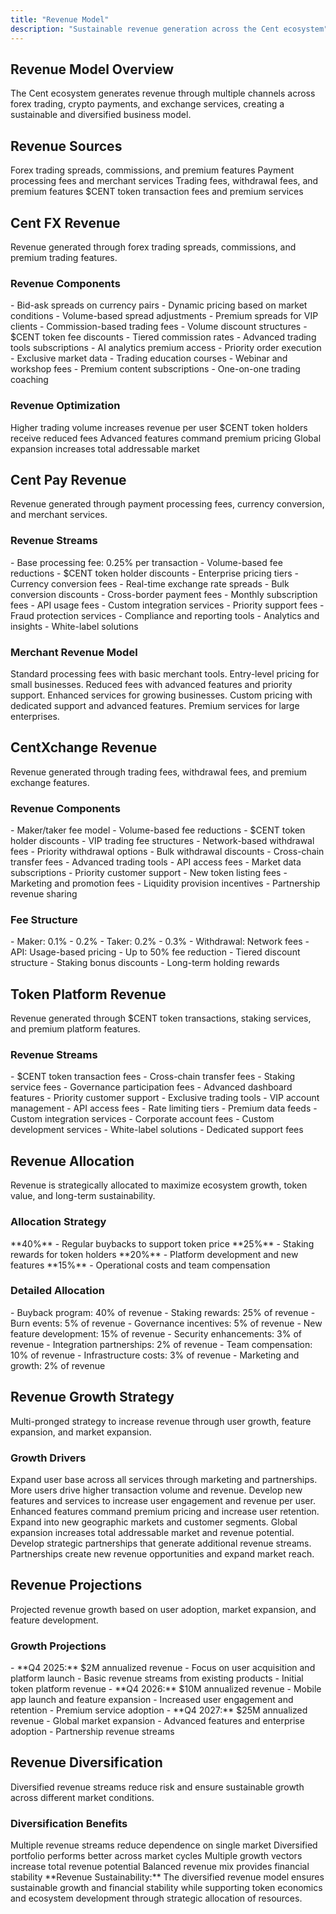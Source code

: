 ```yaml
---
title: "Revenue Model"
description: "Sustainable revenue generation across the Cent ecosystem"
---
```


## Revenue Model Overview

<Card title="Diversified Revenue Streams" icon="chart-line" horizontal>
  The Cent ecosystem generates revenue through multiple channels across forex
  trading, crypto payments, and exchange services, creating a sustainable and
  diversified business model.
</Card>

## Revenue Sources

<CardGroup cols={2}>
  <Card title="Cent FX Revenue" icon="chart-line">
    Forex trading spreads, commissions, and premium features
  </Card>
  <Card title="Cent Pay Revenue" icon="credit-card">
    Payment processing fees and merchant services
  </Card>
  <Card title="CentXchange Revenue" icon="exchange-alt">
    Trading fees, withdrawal fees, and premium features
  </Card>
  <Card title="Token Platform Revenue" icon="coins">
    $CENT token transaction fees and premium services
  </Card>
</CardGroup>

## Cent FX Revenue

<Card title="Forex Trading Revenue" icon="chart-line" horizontal>
  Revenue generated through forex trading spreads, commissions, and premium
  trading features.
</Card>

### Revenue Components

<AccordionGroup>
  <Accordion title="Trading Spreads" icon="chart-line">
    - Bid-ask spreads on currency pairs - Dynamic pricing based on market
    conditions - Volume-based spread adjustments - Premium spreads for VIP
    clients
  </Accordion>

  <Accordion title="Trading Commissions" icon="percent">
    - Commission-based trading fees - Volume discount structures - $CENT token
    fee discounts - Tiered commission rates
  </Accordion>

  <Accordion title="Premium Features" icon="star">
    - Advanced trading tools subscriptions - AI analytics premium access -
    Priority order execution - Exclusive market data
  </Accordion>

  <Accordion title="Educational Services" icon="graduation-cap">
    - Trading education courses - Webinar and workshop fees - Premium content
    subscriptions - One-on-one trading coaching
  </Accordion>
</AccordionGroup>

### Revenue Optimization

<Columns cols={2}>
  <Card title="Volume Incentives" icon="chart-bar">
    Higher trading volume increases revenue per user
  </Card>
  <Card title="Token Discounts" icon="coins">
    $CENT token holders receive reduced fees
  </Card>
  <Card title="Premium Services" icon="star">
    Advanced features command premium pricing
  </Card>
  <Card title="Market Expansion" icon="globe">
    Global expansion increases total addressable market
  </Card>
</Columns>

## Cent Pay Revenue

<Card title="Payment Processing Revenue" icon="credit-card" horizontal>
  Revenue generated through payment processing fees, currency conversion, and
  merchant services.
</Card>

### Revenue Streams

<AccordionGroup>
  <Accordion title="Processing Fees" icon="percent">
    - Base processing fee: 0.25% per transaction - Volume-based fee reductions -
    $CENT token holder discounts - Enterprise pricing tiers
  </Accordion>

  <Accordion title="Currency Conversion" icon="exchange-alt">
    - Currency conversion fees - Real-time exchange rate spreads - Bulk
    conversion discounts - Cross-border payment fees
  </Accordion>

  <Accordion title="Merchant Services" icon="store">
    - Monthly subscription fees - API usage fees - Custom integration services -
    Priority support fees
  </Accordion>

  <Accordion title="Value-Added Services" icon="plus">
    - Fraud protection services - Compliance and reporting tools - Analytics and
    insights - White-label solutions
  </Accordion>
</AccordionGroup>

### Merchant Revenue Model

<Steps>
  <Step title="Basic Plan">
    Standard processing fees with basic merchant tools.
    <Check>Entry-level pricing for small businesses.</Check>
  </Step>

  <Step title="Professional Plan">
    Reduced fees with advanced features and priority support.
    <Check>Enhanced services for growing businesses.</Check>
  </Step>

  <Step title="Enterprise Plan">
    Custom pricing with dedicated support and advanced features.
    <Check>Premium services for large enterprises.</Check>
  </Step>
</Steps>

## CentXchange Revenue

<Card title="Exchange Revenue" icon="exchange-alt" horizontal>
  Revenue generated through trading fees, withdrawal fees, and premium exchange
  features.
</Card>

### Revenue Components

<AccordionGroup>
  <Accordion title="Trading Fees" icon="chart-candlestick">
    - Maker/taker fee model - Volume-based fee reductions - $CENT token holder
    discounts - VIP trading fee structures
  </Accordion>

  <Accordion title="Withdrawal Fees" icon="arrow-up">
    - Network-based withdrawal fees - Priority withdrawal options - Bulk
    withdrawal discounts - Cross-chain transfer fees
  </Accordion>

  <Accordion title="Premium Features" icon="star">
    - Advanced trading tools - API access fees - Market data subscriptions -
    Priority customer support
  </Accordion>

  <Accordion title="Listing Fees" icon="plus">
    - New token listing fees - Marketing and promotion fees - Liquidity
    provision incentives - Partnership revenue sharing
  </Accordion>
</AccordionGroup>

### Fee Structure

<CardGroup cols={2}>
  <Card title="Standard Fees" icon="percent">
    - Maker: 0.1% - 0.2% - Taker: 0.2% - 0.3% - Withdrawal: Network fees - API:
    Usage-based pricing
  </Card>
  <Card title="Token Discounts" icon="coins">
    - Up to 50% fee reduction - Tiered discount structure - Staking bonus
    discounts - Long-term holding rewards
  </Card>
</CardGroup>

## Token Platform Revenue

<Card title="Token Ecosystem Revenue" icon="coins" horizontal>
  Revenue generated through $CENT token transactions, staking services, and
  premium platform features.
</Card>

### Revenue Streams

<AccordionGroup>
  <Accordion title="Token Transaction Fees" icon="exchange-alt">
    - $CENT token transaction fees - Cross-chain transfer fees - Staking service
    fees - Governance participation fees
  </Accordion>

  <Accordion title="Premium Services" icon="star">
    - Advanced dashboard features - Priority customer support - Exclusive
    trading tools - VIP account management
  </Accordion>

  <Accordion title="API Services" icon="code">
    - API access fees - Rate limiting tiers - Premium data feeds - Custom
    integration services
  </Accordion>

  <Accordion title="Enterprise Solutions" icon="building">
    - Corporate account fees - Custom development services - White-label
    solutions - Dedicated support fees
  </Accordion>
</AccordionGroup>

## Revenue Allocation

<Card title="Strategic Revenue Allocation" icon="chart-pie" horizontal>
  Revenue is strategically allocated to maximize ecosystem growth, token value,
  and long-term sustainability.
</Card>

### Allocation Strategy

<CardGroup cols={2}>
  <Card title="Token Buybacks" icon="coins">
    **40%** - Regular buybacks to support token price
  </Card>
  <Card title="Staking Rewards" icon="gift">
    **25%** - Staking rewards for token holders
  </Card>
  <Card title="Development" icon="code">
    **20%** - Platform development and new features
  </Card>
  <Card title="Operations" icon="cogs">
    **15%** - Operational costs and team compensation
  </Card>
</CardGroup>

### Detailed Allocation

<AccordionGroup>
  <Accordion title="Token Economics" icon="coins">
    - Buyback program: 40% of revenue - Staking rewards: 25% of revenue - Burn
    events: 5% of revenue - Governance incentives: 5% of revenue
  </Accordion>

  <Accordion title="Platform Development" icon="code">
    - New feature development: 15% of revenue - Security enhancements: 3% of
    revenue - Integration partnerships: 2% of revenue
  </Accordion>

  <Accordion title="Operations" icon="cogs">
    - Team compensation: 10% of revenue - Infrastructure costs: 3% of revenue -
    Marketing and growth: 2% of revenue
  </Accordion>
</AccordionGroup>

## Revenue Growth Strategy

<Card title="Sustainable Growth" icon="chart-line" horizontal>
  Multi-pronged strategy to increase revenue through user growth, feature
  expansion, and market expansion.
</Card>

### Growth Drivers

<Steps>
  <Step title="User Acquisition">
    Expand user base across all services through marketing and partnerships.
    <Check>More users drive higher transaction volume and revenue.</Check>
  </Step>

  <Step title="Feature Expansion">
    Develop new features and services to increase user engagement and revenue
    per user.
    <Check>
      Enhanced features command premium pricing and increase user retention.
    </Check>
  </Step>

  <Step title="Market Expansion">
    Expand into new geographic markets and customer segments.
    <Check>
      Global expansion increases total addressable market and revenue potential.
    </Check>
  </Step>

  <Step title="Partnership Revenue">
    Develop strategic partnerships that generate additional revenue streams.
    <Check>
      Partnerships create new revenue opportunities and expand market reach.
    </Check>
  </Step>
</Steps>

## Revenue Projections

<Card title="Revenue Forecasting" icon="chart-bar" horizontal>
  Projected revenue growth based on user adoption, market expansion, and feature
  development.
</Card>

### Growth Projections

<AccordionGroup>
  <Accordion title="Year 1 (2025)" icon="calendar">
    - **Q4 2025:** $2M annualized revenue - Focus on user acquisition and
    platform launch - Basic revenue streams from existing products - Initial
    token platform revenue
  </Accordion>

  <Accordion title="Year 2 (2026)" icon="calendar">
    - **Q4 2026:** $10M annualized revenue - Mobile app launch and feature
    expansion - Increased user engagement and retention - Premium service
    adoption
  </Accordion>

  <Accordion title="Year 3 (2027)" icon="calendar">
    - **Q4 2027:** $25M annualized revenue - Global market expansion - Advanced
    features and enterprise adoption - Partnership revenue streams
  </Accordion>
</AccordionGroup>

## Revenue Diversification

<Info>
  Diversified revenue streams reduce risk and ensure sustainable growth across
  different market conditions.
</Info>

### Diversification Benefits

<CardGroup cols={2}>
  <Card title="Risk Mitigation" icon="shield-alt">
    Multiple revenue streams reduce dependence on single market
  </Card>
  <Card title="Market Resilience" icon="chart-line">
    Diversified portfolio performs better across market cycles
  </Card>
  <Card title="Growth Opportunities" icon="rocket">
    Multiple growth vectors increase total revenue potential
  </Card>
  <Card title="Stability" icon="balance-scale">
    Balanced revenue mix provides financial stability
  </Card>
</CardGroup>

<Note>
  **Revenue Sustainability:** The diversified revenue model ensures sustainable
  growth and financial stability while supporting token economics and ecosystem
  development through strategic allocation of resources.
</Note>
